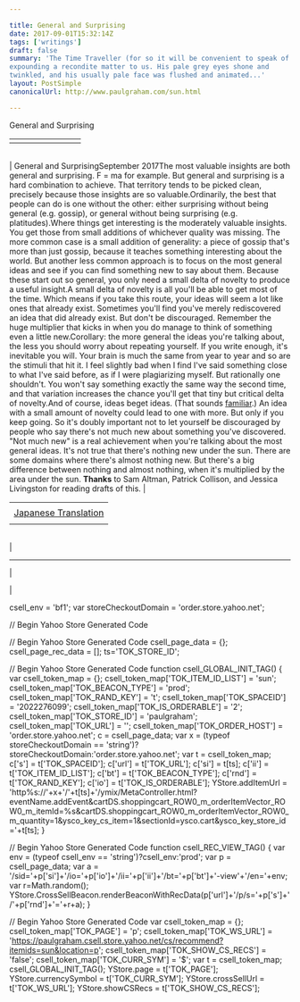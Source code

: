 ```yaml
---

title: General and Surprising
date: 2017-09-01T15:32:14Z
tags: ['writings']
draft: false
summary: 'The Time Traveller (for so it will be convenient to speak of him) was
expounding a recondite matter to us. His pale grey eyes shone and
twinkled, and his usually pale face was flushed and animated...'
layout: PostSimple
canonicalUrl: http://www.paulgraham.com/sun.html

---
```


 <!-- 
 (new Image).src="https://store.yahoo.net/cgi-bin/refsd?e=http://www.paulgraham.com/sun.html&h=www.paulgraham.com&v=1.0&dr=" + escape(document.referrer); 
 -->

General and Surprising

|     |     |     |     |     |     |     |     |
| --- | --- | --- | --- | --- | --- | --- | --- |
|     |     |

|     |
| --- |

| General and SurprisingSeptember 2017The most valuable insights are both general and surprising.
F = ma for example. But general and surprising is a hard
combination to achieve. That territory tends to be picked
clean, precisely because those insights are so valuable.Ordinarily, the best that people can do is one without the
other: either surprising without being general (e.g.
gossip), or general without being surprising (e.g.
platitudes).Where things get interesting is the moderately valuable
insights. You get those from small additions of whichever
quality was missing. The more common case is a small
addition of generality: a piece of gossip that's more than
just gossip, because it teaches something interesting about
the world. But another less common approach is to focus on
the most general ideas and see if you can find something new
to say about them. Because these start out so general, you
only need a small delta of novelty to produce a useful
insight.A small delta of novelty is all you'll be able to get most
of the time. Which means if you take this route, your ideas
will seem a lot like ones that already exist. Sometimes
you'll find you've merely rediscovered an idea that did
already exist. But don't be discouraged. Remember the huge
multiplier that kicks in when you do manage to think of
something even a little new.Corollary: the more general the ideas you're talking about,
the less you should worry about repeating yourself. If you
write enough, it's inevitable you will. Your brain is much
the same from year to year and so are the stimuli that hit
it. I feel slightly bad when I find I've said something
close to what I've said before, as if I were plagiarizing
myself. But rationally one shouldn't. You won't say
something exactly the same way the second time, and that
variation increases the chance you'll get that tiny but
critical delta of novelty.And of course, ideas beget ideas. (That sounds
[familiar](ecw.html).)
An idea with a small amount of novelty could lead to one
with more. But only if you keep going. So it's doubly
important not to let yourself be discouraged by people who
say there's not much new about something you've discovered.
"Not much new" is a real achievement when you're talking
about the most general ideas. It's not true that there's nothing new under the sun. There
are some domains where there's almost nothing new. But
there's a big difference between nothing and almost nothing,
when it's multiplied by the area under the sun.
**Thanks** to Sam Altman, Patrick Collison, and Jessica
Livingston for reading drafts of this. |

|                                                                    |
| ------------------------------------------------------------------ |
|                                                                    |
| [Japanese Translation](https://note.com/tokyojack/n/nbdc4bb355499) |
|                                                                    |

|     |
| --- |

|

---

|

|

csell_env = 'bf1';
var storeCheckoutDomain = 'order.store.yahoo.net';

// Begin Yahoo Store Generated Code

// Begin Yahoo Store Generated Code
csell_page_data = {}; csell_page_rec_data = []; ts='TOK_STORE_ID';

// Begin Yahoo Store Generated Code
function csell_GLOBAL_INIT_TAG() { var csell_token_map = {}; csell_token_map['TOK\_ITEM\_ID\_LIST'] = 'sun'; csell_token_map['TOK\_BEACON\_TYPE'] = 'prod'; csell_token_map['TOK\_RAND\_KEY'] = 't'; csell_token_map['TOK\_SPACEID'] = '2022276099'; csell_token_map['TOK\_IS\_ORDERABLE'] = '2'; csell_token_map['TOK\_STORE\_ID'] = 'paulgraham'; csell_token_map['TOK\_URL'] = ''; csell_token_map['TOK\_ORDER\_HOST'] = 'order.store.yahoo.net'; c = csell_page_data; var x = (typeof storeCheckoutDomain == 'string')?storeCheckoutDomain:'order.store.yahoo.net'; var t = csell_token_map; c['s'] = t['TOK\_SPACEID']; c['url'] = t['TOK\_URL']; c['si'] = t[ts]; c['ii'] = t['TOK\_ITEM\_ID\_LIST']; c['bt'] = t['TOK\_BEACON\_TYPE']; c['rnd'] = t['TOK\_RAND\_KEY']; c['io'] = t['TOK\_IS\_ORDERABLE']; YStore.addItemUrl = 'http%s://'+x+'/'+t[ts]+'/ymix/MetaController.html?eventName.addEvent&cartDS.shoppingcart_ROW0_m_orderItemVector_ROW0_m_itemId=%s&cartDS.shoppingcart_ROW0_m_orderItemVector_ROW0_m_quantity=1&ysco_key_cs_item=1&sectionId=ysco.cart&ysco_key_store_id='+t[ts]; }

// Begin Yahoo Store Generated Code
function csell_REC_VIEW_TAG() { var env = (typeof csell_env == 'string')?csell_env:'prod'; var p = csell_page_data; var a = '/sid='+p['si']+'/io='+p['io']+'/ii='+p['ii']+'/bt='+p['bt']+'-view'+'/en='+env; var r=Math.random(); YStore.CrossSellBeacon.renderBeaconWithRecData(p['url']+'/p/s='+p['s']+'/'+p['rnd']+'='+r+a); }

// Begin Yahoo Store Generated Code
var csell_token_map = {}; csell_token_map['TOK\_PAGE'] = 'p'; csell_token_map['TOK\_WS\_URL'] = 'https://paulgraham.csell.store.yahoo.net/cs/recommend?itemids=sun&location=p'; csell_token_map['TOK\_SHOW\_CS\_RECS'] = 'false'; csell_token_map['TOK\_CURR\_SYM'] = '$'; var t = csell_token_map; csell_GLOBAL_INIT_TAG(); YStore.page = t['TOK\_PAGE']; YStore.currencySymbol = t['TOK\_CURR\_SYM']; YStore.crossSellUrl = t['TOK\_WS\_URL']; YStore.showCSRecs = t['TOK\_SHOW\_CS\_RECS'];
